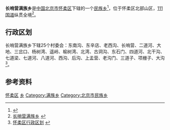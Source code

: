 {{中国乡级行政区
|景观照片文件名 = 赵家湾农业产业园 - Zhaojiawan Agriculture Park - 2012.09 - panoramio.jpg
|景观照片描述 = 赵家湾都市型农业产业园
|汉语拼音 = 
|其他语言 = 
|其他语言名称 = 
|旧称 = 
|地名出处 = 
|位置图文件名 = 
|位置图描述 = 
|自定义图片= 
|建置时间 = 
|政府驻地 = 
|毗邻 = 
|总面积 = 249.44平方千米
|总人口 = 
|总人口年份 = 
|户籍人口 = 1.04万
|户籍人口年份 = 
|常住人口 = 
|常住人口年份 = 
|人口密度 = 
|GDP = 
|GDP年份 = 
|邮政编码 = 101400
|电话区号 = 10
|官方网站 = 
|网站名称 = 
|11/01/16/211/000}}
'''长哨营满族乡'''是[[中华人民共和国|中国]][[北京市|北京市]][[怀柔区|怀柔区]]下辖的一个[[民族乡|民族乡]]<ref>{{PRC admin/ref sgc|{{PRC admin/parent|11/01/16/211/000}}}}</ref>，位于怀柔区北部山区，[[111国道|111国道]]纵贯全境<ref>[http://www.chinaquhua.cn/beijing/ 长哨营满族乡] {{webarchive|url=https://web.archive.org/web/20110810192804/http://www.chinaquhua.cn/beijing/ |date=2011-08-10 }}</ref>。

==行政区划==
长哨营满族乡下辖25个村委会：东南沟、东辛店、老西沟、长哨营、二道河、大地、三岔口、杨树湾、遥岭、榆树湾、北湾、古洞沟、东石门、四道河、北干沟、七道梁、七道河、八道河、西沟、后沟、上孟营、老沟门、三道子、项栅子、大沟<ref>[http://www.xzqh.org/html/2008/0617/386.html 怀柔区行政区划] {{webarchive|url=https://web.archive.org/web/20120324234812/http://www.xzqh.org/html/2008/0617/386.html |date=2012-03-24 }}</ref>。

==参考资料==
{{Reflist|2}}

{{北京市怀柔区行政区划}}
{{北京行政区划小作品}}

[[Category:北京市乡镇|怀柔区]]
[[Category:怀柔区行政区划|乡]]
[[Category:满族乡|Category:满族乡]]
[[Category:北京市民族乡|Category:北京市民族乡]]